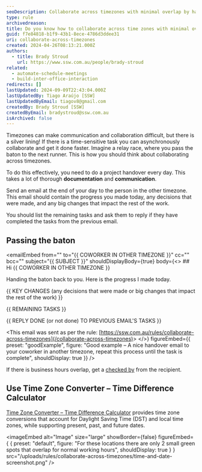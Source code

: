 ```yaml
---
seoDescription: Collaborate across timezones with minimal overlap by handing over tasks daily through thorough documentation and communication.
type: rule
archivedreason:
title: Do you know how to collaborate across time zones with minimal overlap?
guid: f7e84818-b1f9-43b1-8ece-4786d3ddee31
uri: collaborate-across-timezones
created: 2024-04-26T08:13:21.000Z
authors:
  - title: Brady Stroud
    url: https://www.ssw.com.au/people/brady-stroud
related:
  - automate-schedule-meetings
  - build-inter-office-interaction
redirects: []
lastUpdated: 2024-09-09T22:43:04.000Z
lastUpdatedBy: Tiago Araújo [SSW]
lastUpdatedByEmail: tiagov8@gmail.com
createdBy: Brady Stroud [SSW]
createdByEmail: bradystroud@ssw.com.au
isArchived: false
---
```


Timezones can make communication and collaboration difficult, but there is a silver lining! If there is a time-sensitive task you can asynchronously collaborate and get it done faster. Imagine a relay race, where you pass the baton to the next runner. This is how you should think about collaborating across timezones.

To do this effectively, you need to do a project handover every day. This takes a lot of thorough **documentation** and **communication**.

Send an email at the end of your day to the person in the other timezone. This email should contain the progress you made today, any decisions that were made, and any big changes that impact the rest of the work.

You should list the remaining tasks and ask them to reply if they have completed the tasks from the previous email.

## Passing the baton

<emailEmbed
  from=""
  to="&#123;&#123; COWORKER IN OTHER TIMEZONE &#125;&#125;"
  cc=""
  bcc=""
  subject="&#123;&#123; SUBJECT &#125;&#125;"
  shouldDisplayBody={true}
  body={<>
    ## Hi &#123;&#123; COWORKER IN OTHER TIMEZONE &#125;&#125;

Handing the baton back to you. Here is the progress I made today.

&#123;&#123; KEY CHANGES (any decisions that were made or big changes that impact the rest of the work) &#125;&#125;

&#123;&#123; REMAINING TASKS &#125;&#125;

&#123;&#123; REPLY DONE (or not done) TO PREVIOUS EMAIL'S TASKS &#125;&#125;

&lt;This email was sent as per the rule: [https://ssw.com.au/rules/collaborate-across-timezones](/collaborate-across-timezones)&gt;
  </>}
  figureEmbed={{
    preset: "goodExample",
    figure: "Good example – A nice handover email to your coworker in another timezone, repeat this process until the task is complete",
    shouldDisplay: true
  }}
/>

If there is business hours overlap, get a [checked by](/checked-by-xxx) from the recipient.

## Use Time Zone Converter – Time Difference Calculator

[Time Zone Converter – Time Difference Calculator](https://www.timeanddate.com/worldclock/converter.html?iso=20240905T190000&p1=332&p2=224) provides time zone conversions that account for Daylight Saving Time (DST) and local time zones, while supporting present, past, and future dates.


<imageEmbed
  alt="Image"
  size="large"
  showBorder={false}
  figureEmbed={ {
    preset: "default",
    figure: "For these locations there are only 2 small green spots that overlap for normal working hours",
    shouldDisplay: true
  } }
  src="/uploads/rules/collaborate-across-timezones/time-and-date-screenshot.png"
/>
